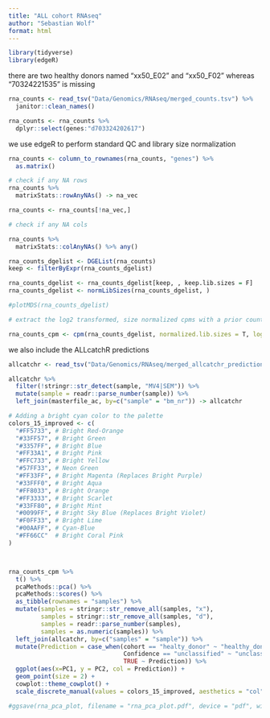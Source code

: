 ```yaml
---
title: "ALL cohort RNAseq"
author: "Sebastian Wolf"
format: html
---
```


```r
library(tidyverse)
library(edgeR)
```

there are two healthy donors named "xx50_E02" and "xx50_F02" whereas "70324221535" is missing

```r
rna_counts <- read_tsv("Data/Genomics/RNAseq/merged_counts.tsv") %>% 
  janitor::clean_names()

rna_counts <- rna_counts %>% 
  dplyr::select(genes:"d703324202617")


```

we use edgeR to perform standard QC and library size normalization

```r
rna_counts <- column_to_rownames(rna_counts, "genes") %>% 
  as.matrix()

# check if any NA rows
rna_counts %>% 
  matrixStats::rowAnyNAs() -> na_vec

rna_counts <- rna_counts[!na_vec,]

# check if any NA cols

rna_counts %>% 
  matrixStats::colAnyNAs() %>% any()

rna_counts_dgelist <- DGEList(rna_counts)
keep <- filterByExpr(rna_counts_dgelist)

rna_counts_dgelist <- rna_counts_dgelist[keep, , keep.lib.sizes = F]
rna_counts_dgelist <- normLibSizes(rna_counts_dgelist, )

#plotMDS(rna_counts_dgelist)

# extract the log2 transformed, size normalized cpms with a prior count (psedo count) added of 2

rna_counts_cpm <- cpm(rna_counts_dgelist, normalized.lib.sizes = T, log = T, prior.count = 2)
```

we also include the ALLcatchR predictions

```r
allcatchr <- read_tsv("Data/Genomics/RNAseq/merged_allcatchr_predictions.tsv")

allcatchr %>% 
  filter(!stringr::str_detect(sample, "MV4|SEM")) %>% 
  mutate(sample = readr::parse_number(sample)) %>% 
  left_join(masterfile_ac, by=c("sample" = "bm_nr")) -> allcatchr
```

```r
# Adding a bright cyan color to the palette
colors_15_improved <- c(
  "#FF5733", # Bright Red-Orange
  "#33FF57", # Bright Green
  "#3357FF", # Bright Blue
  "#FF33A1", # Bright Pink
  "#FFC733", # Bright Yellow
  "#57FF33", # Neon Green
  "#FF33FF", # Bright Magenta (Replaces Bright Purple)
  "#33FFF0", # Bright Aqua
  "#FF8033", # Bright Orange
  "#FF3333", # Bright Scarlet
  "#33FF80", # Bright Mint
  "#0099FF", # Bright Sky Blue (Replaces Bright Violet)
  "#F0FF33", # Bright Lime
  "#00AAFF", # Cyan-Blue
  "#FF66CC"  # Bright Coral Pink
)



rna_counts_cpm %>% 
  t() %>% 
  pcaMethods::pca() %>% 
  pcaMethods::scores() %>% 
  as_tibble(rownames = "samples") %>% 
  mutate(samples = stringr::str_remove_all(samples, "x"),
         samples = stringr::str_remove_all(samples, "d"),
         samples = readr::parse_number(samples),
         samples = as.numeric(samples)) %>% 
  left_join(allcatchr, by=c("samples" = "sample")) %>% 
  mutate(Prediction = case_when(cohort == "healty_donor" ~ "healthy_donor",
                                Confidence == "unclassified" ~ "unclassified",
                                TRUE ~ Prediction)) %>%  
  ggplot(aes(x=PC1, y = PC2, col = Prediction)) +
  geom_point(size = 2) +
  cowplot::theme_cowplot() +
  scale_discrete_manual(values = colors_15_improved, aesthetics = "col") -> rna_pca_plot

#ggsave(rna_pca_plot, filename = "rna_pca_plot.pdf", device = "pdf", width = 1.7*6, height = 6)
```
